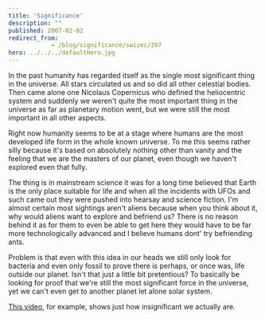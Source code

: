 ```yaml
---
title: 'Significance'
description: ""
published: 2007-02-02
redirect_from: 
            - /blog/significance/swizec/297
hero: ../../../defaultHero.jpg
---
```

In the past humanity has regarded itself as the single most significant thing in the universe. All stars circulated us and so did all other celestial bodies. Then came alone one Nicolaus Copernicus who defined the heliocentric system and suddenly we weren&#x27;t quite the most important thing in the universe as far as planetary motion went, but we were still the most important in all other aspects.

Right now humanity seems to be at a stage where humans are the most developed life form in the whole known universe. To me this seems rather silly because it&#x27;s based on absolutely nothing other than vanity and the feeling that we are the masters of our planet, even though we haven&#x27;t explored even that fully.

The thing is in mainstream science it was for a long time believed that Earth is the only place suitable for life and when all the incidents with UFOs and such came out they were pushed into hearsay and science fiction. I&#x27;m almost certain most sightings aren&#x27;t aliens because when you think about it, why would aliens want to explore and befriend us? There is no reason behind it as for them to even be able to get here they would have to be far more technologically advanced and I believe humans dont&#x27; try befriending ants.

Problem is that even with this idea in our heads we still only look for bacteria and even only fossil to prove there is perhaps, or once was, life outside our planet. Isn&#x27;t that just a little bit pretentious? To basically be looking for proof that we&#x27;re still the most significant force in the universe, yet we can&#x27;t even get to another planet let alone solar system.

[This video](http://video.google.com/videoplay?docid=-3974466981713172831), for example, shows just how insignificant we actually are.

